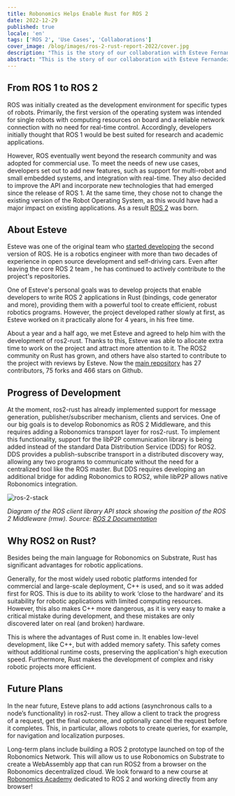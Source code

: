 ```yaml
---
title: Robonomics Helps Enable Rust for ROS 2
date: 2022-12-29
published: true
locale: 'en'
tags: ['ROS 2', 'Use Cases', 'Collaborations']
cover_image: /blog/images/ros-2-rust-report-2022/cover.jpg
description: "This is the story of our collaboration with Esteve Fernandez, a former member of the original team that created Robot Operating System 2. He has been developing Rust bindings for ROS 2 for several years. We want to share the story of this project, explain how we helped Esteve, and why having Rust is useful for robotics applications."
abstract: "This is the story of our collaboration with Esteve Fernandez, a former member of the original team that created Robot Operating System 2. He has been developing Rust bindings for ROS 2 for several years. We want to share the story of this project, explain how we helped Esteve, and why having Rust is useful for robotics applications."
---
```


## From ROS 1 to ROS 2

ROS was initially created as the development environment for specific types of robots. Primarily, the first version of the operating system was intended for single robots with computing resources on board and a reliable network connection with no need for real-time control. Accordingly, developers initially thought that ROS 1 would be best suited for research and academic applications.

However, ROS eventually went beyond the research community and was adopted for commercial use. To meet the needs of new use cases, developers set out to add new features, such as support for multi-robot and small embedded systems, and integration with real-time. They also decided to improve the API and incorporate new technologies that had emerged since the release of ROS 1. At the same time, they chose not to change the existing version of the Robot Operating System, as this would have had a major impact on existing applications. As a result [ROS 2](https://design.ros2.org/) was born. 

## About Esteve

Esteve was one of the original team who [started developing](https://www.ros.org/news/2016/04/dirk-thomas-esteve-fernandez-and-william-woodall-osrf-state-of-ros-2.html) the second version of ROS. He is a robotics engineer with more than two decades of experience in open source development and self-driving cars. Even after leaving the core ROS 2 team , he has continued to actively contribute to the project's repositories. 

One of Esteve's personal goals was to develop projects that enable developers to write ROS 2 applications in Rust (bindings, code generator and more), providing them with a powerful tool to create efficient, robust robotics programs. However, the project developed rather slowly at first, as Esteve worked on it practically alone for 4 years, in his free time. 

About a year and a half ago, we met Esteve and agreed to help him with the development of ros2-rust. Thanks to this, Esteve was able to allocate extra time to work on the project and attract more attention to it. The ROS2 community on Rust has grown, and others have also started to contribute to the project with reviews by Esteve. Now the [main repository](https://github.com/ros2-rust/ros2_rust) has 27 contributors, 75 forks and 466 stars on Github.

## Progress of Development

At the moment, ros2-rust has already implemented support for message generation, publisher/subscriber mechanism, clients and services. One of our big goals is to develop Robonomics as ROS 2 Middleware, and this requires adding a Robonomics transport layer for ros2-rust. To implement this functionality, support for the libP2P communication library is being added instead of the standard Data Distribution Service (DDS) for ROS2. DDS provides a publish-subscribe transport in a distributed discovery way, allowing any two programs to communicate without the need for a centralized tool like the ROS master. But DDS requires developing an additional bridge for adding Robonomics to ROS2, while libP2P allows native Robonomics integration.

![ros-2-stack](/blog/images/ros-2-rust-report-2022/ros-client-library-api-stack.png)

*Diagram of the ROS client library API stack showing the position of the ROS 2 Middleware (rmw). Source: [ROS 2 Documentation](https://docs.ros.org/en/foxy/Concepts/About-Internal-Interfaces.html)*

## Why ROS2 on Rust?

Besides being the main language for Robonomics on Substrate, Rust has significant advantages for robotic applications.

Generally, for the most widely used robotic platforms intended for commercial and large-scale deployment, C++ is used, and so it was added first for ROS. This is due to its ability to work ‘close to the hardware’ and its suitability for robotic applications with limited computing resources. However, this also makes C++ more dangerous, as it is very easy to make a critical mistake during development, and these mistakes are only discovered later on real (and broken) hardware.

This is where the advantages of Rust come in. It enables low-level development, like C++, but with added memory safety. This safety comes without additional runtime costs, preserving the application's high execution speed. Furthermore, Rust makes the development of complex and risky robotic projects more efficient.

## Future Plans

In the near future, Esteve plans to add actions (asynchronous calls to a node’s functionality) in ros2-rust. They allow a client to track the progress of a request, get the final outcome, and optionally cancel the request before it completes. This, in particular, allows robots to create queries, for example, for navigation and localization purposes.

Long-term plans include building a ROS 2 prototype launched on top of the Robonomics Network. This will allow us to use Robonomics on Substrate to create a WebAssembly app that can run ROS2 from a browser on the Robonomics decentralized cloud. We look forward to a new course at [Robonomics Academy](https://robonomics.academy) dedicated to ROS 2 and working directly from any browser!